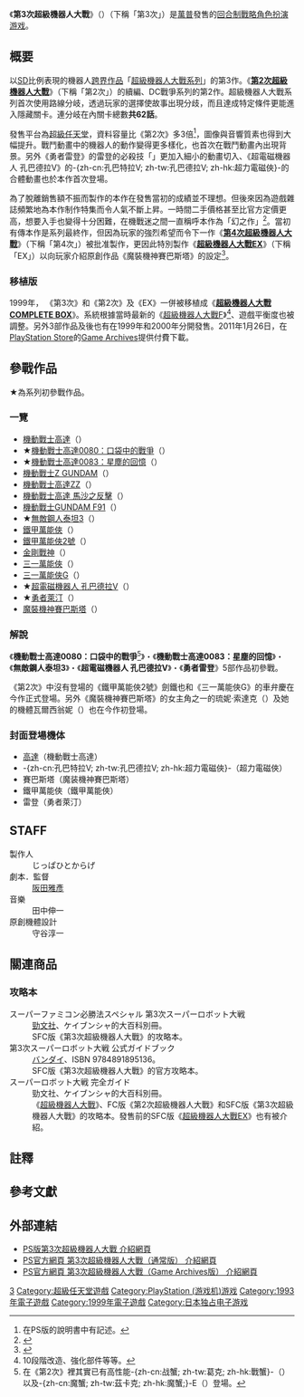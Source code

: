 {{noteTA|G1=Anime|G2=Games
|1=zh-hans:莱汀; zh-tw:萊汀; zh-hk:雷登;}}
{{Infobox VG
| title = 第3次超級機器人大戰
| image = File:3rd Super Robot Wars.jpg
| caption = 「第3次超級機械人大戰」SFC版的遊戲封面
| japanese = 第3次スーパーロボット大戦
| developer = [[Winkysoft|Winkysoft]]
| publisher = [[萬普|萬普]]
| producer=じっぱひとからげ
| director=[[阪田雅彥|阪田雅彥]]
| series =[[超級機械人大戰系列|超級機械人大戰系列]]
| released = '''SFC''':1993年7月23日<br />'''PS''':1999年12月22日<br />'''GA''':2001年1月26日
| genre = [[战略角色扮演游戏|战略角色扮演]]（SRPG）
| modes = [[單人遊戲|单人]]
| platforms = [[超級任天堂|超級任天堂]]<br />[[PlayStation|PlayStation]]<br />[[Game_Archives|Game Archives]]
}}
《'''第3次超級機器人大戰'''》（{{lang-ja|第3次スーパーロボット大戦}}）（下稱「第3次」）是[[萬普|萬普]]發售的[[回合制|回合制]][[戰略|戰略]][[电子角色扮演游戏|角色扮演游戏]]。

==概要==
以[[Q版|SD]]比例表現的機器人[[跨界作品|跨界作品]]「[[超級機器人大戰系列|超級機器人大戰系列]]」的第3作。《'''[[第2次超級機器人大戰|第2次超級機器人大戰]]'''》（下稱「第2次」）的續編、DC戰爭系列的第2作。超級機器人大戰系列首次使用路線分岐，透過玩家的選擇使故事出現分歧，而且達成特定條件更能進入隱藏關卡。連分岐在內關卡總數'''共62話'''。

發售平台為[[超級任天堂|超級任天堂]]，資料容量比《第2次》多3倍<ref>在PS版的說明書中有記述。</ref>，圖像與音響質素也得到大幅提升。戰鬥動畫中的機器人的動作變得更多樣化，也首次在戰鬥動畫內出現背景。另外《勇者雷登》的雷登的必殺技「{{lang|ja|ゴッドバード}}」更加入細小的動畫切入、《超電磁機器人 孔巴德拉V》的-{zh-cn:孔巴特拉V; zh-tw:孔巴德拉V; zh-hk:超力電磁俠}-的合體動畫也於本作首次登場。

為了脫離銷售額不振而製作的本作在發售當初的成績並不理想。但後來因為遊戲雜誌頻繁地為本作制作特集而令人氣不斷上昇。一時間二手價格甚至比官方定價更高，想要入手也變得十分困難，在機戰迷之間一直稱呼本作為「幻之作」<ref>{{Cite book|title=スーパーロボット大戦F プレイステーション版 完全攻略ガイド|date=1999-01-10|publisher=メディアワークス|pages=168-173|isbn=4073107178}}</ref>。當初有傳本作是系列最終作，但因為玩家的強烈希望而令下一作《'''[[第4次超級機器人大戰|第4次超級機器人大戰]]'''》（下稱「第4次」）被批准製作，更因此特別製作《'''[[超級機器人大戰EX|超級機器人大戰EX]]'''》（下稱「EX」）以向玩家介紹原創作品《魔裝機神賽巴斯塔》的設定<ref>{{Cite book|title=第4次スーパーロボット大戦Sを一生楽しむ本|date=1996-04-10|publisher=勁文社|pages=127-130|isbn=4766924401}}</ref>。

===移植版===
1999年， 《第3次》和《第2次》及《EX》一併被移植成《'''[[超級機器人大戰COMPLETE_BOX|超級機器人大戰COMPLETE BOX]]'''》。系統根據當時最新的《[[超級機器人大戰F|超級機器人大戰F]]》<ref group="†">10段階改造、強化部件等等。</ref>、遊戲平衡度也被調整。另外3部作品及後也有在1999年和2000年分開發售。2011年1月26日，在[[PlayStation_Store|PlayStation Store]]的[[Game_Archives|Game Archives]]提供付費下載。

==參戰作品==
★為系列初參戰作品。
===一覽===
*[[機動戰士高達|機動戰士高達]]（{{lang|ja|機動戦士ガンダム}}）
*★[[機動戰士高達0080：口袋中的戰爭|機動戰士高達0080：口袋中的戰爭]]（{{lang|ja|機動戦士ガンダム ポケットの中の戦争}}）
*★[[機動戰士高達0083：星塵的回憶|機動戰士高達0083：星塵的回憶]]（{{lang|ja|機動戦士ガンダム STARDUST MEMORY}}）
*[[機動戰士Ζ_GUNDAM|機動戰士Ζ GUNDAM]]（{{lang|ja|機動戦士Ζガンダム}}）
*[[機動戰士高達ZZ|機動戰士高達ZZ]]（{{lang|ja|機動戦士ガンダムΖΖ}}）
*[[機動戰士高達_馬沙之反擊|機動戰士高達 馬沙之反擊]]（{{lang|ja|機動戦士ガンダム 逆襲のシャア}}）
*[[機動戰士GUNDAM_F91|機動戰士GUNDAM F91]]（{{lang|ja|機動戦士ガンダムF91}}）
*★[[無敵鋼人泰坦3|無敵鋼人泰坦3]]（{{lang|ja|無敵鋼人ダイターン3}}）
*[[鐵甲萬能俠|鐵甲萬能俠]]（{{lang|ja|マジンガーZ}}）
*[[鐵甲萬能俠2號|鐵甲萬能俠2號]]（{{lang|ja|グレートマジンガー}}）
*[[金剛戰神|金剛戰神]]（{{lang|ja|UFOロボ グレンダイザー}}）
*[[三一萬能俠|三一萬能俠]]（{{lang|ja|ゲッターロボ}}）
*[[三一萬能俠G|三一萬能俠G]]（{{lang|ja|ゲッターロボG}}）
*★[[超電磁機器人_孔巴德拉V|超電磁機器人 孔巴德拉V]]（{{lang|ja|超電磁ロボ コン・バトラーV}}）
*★[[勇者萊汀|勇者萊汀]]（{{lang|ja|勇者ライディーン}}）
*[[魔裝機神_THE_LORD_OF_ELEMENTAL|魔裝機神賽巴斯塔]]（{{lang|ja|魔装機神サイバスター}}）

===解說===
《'''機動戰士高達0080：口袋中的戰爭'''<ref group="†">在《第2次》裡其實已有高性能-{zh-cn:战蟹; zh-tw:葛克; zh-hk:戰蟹}-（{{lang|ja|ハイゴッグ}}）以及-{zh-cn:魔蟹; zh-tw:茲卡克; zh-hk:魔蟹;}-E（{{lang|ja|ズゴックE}}）登場。</ref>》・《'''機動戰士高達0083：星塵的回憶'''》・《'''無敵鋼人泰坦3'''》・《'''超電磁機器人 孔巴德拉V'''》・《'''勇者雷登'''》5部作品初參戰。

《第2次》中沒有登場的《鐵甲萬能俠2號》劍鐵也和《三一萬能俠G》的車弁慶在今作正式登場。另外《魔裝機神賽巴斯塔》的女主角之一的琉妮·索達克（{{lang|ja|リューネ・ゾルダーク}}）及她的機體瓦爾西翁妮（{{lang|ja|ヴァルシオーネ}}）也在今作初登場。

=== 封面登場機体 ===
*[[RX-78系列機動戰士|高達]]（機動戰士高達）
*-{zh-cn:孔巴特拉V; zh-tw:孔巴德拉V; zh-hk:超力電磁俠}-（超力電磁俠）
*賽巴斯塔（魔装機神賽巴斯塔）
*鐵甲萬能俠（鐵甲萬能俠）
*雷登（勇者萊汀）

== STAFF ==
;製作人
:じっぱひとからげ
;劇本．監督
:[[阪田雅彥|阪田雅彥]]
;音樂
:田中伸一
;原創機體設計
:守谷淳一

== 關連商品 ==
=== 攻略本 ===
;スーパーファミコン必勝法スペシャル 第3次スーパーロボット大戦
:[[勁文社|勁文社]]、ケイブンシャ的大百科別冊。
:SFC版《第3次超級機器人大戰》的攻略本。
;第3次スーパーロボット大戦 公式ガイドブック
:[[バンダイ|バンダイ]]、ISBN 9784891895136。
:SFC版《第3次超級機器人大戰》的官方攻略本。
;スーパーロボット大戦 完全ガイド
:勁文社、ケイブンシャ的大百科別冊。
:《[[超級機器人大戰|超級機器人大戰]]》、FC版《第2次超級機器人大戰》和SFC版《第3次超級機器人大戰》的攻略本。發售前的SFC版《[[超級機器人大戰EX|超級機器人大戰EX]]》也有被介紹。

== 註釋 ==
{{Reflist|group=†}}

== 參考文獻 ==
{{Reflist}}

==外部連結==
*[https://web.archive.org/web/20101016065000/http://www.banpresto.co.jp/japan/house/softb/s66/s66.htm PS版第3次超級機器人大戰 介紹網頁]
*[http://www.jp.playstation.com/software/title/slps02530.html PS官方網頁 第3次超級機器人大戰（通常版） 介紹網頁] {{Wayback|url=http://www.jp.playstation.com/software/title/slps02530.html |date=20180630173318 }}
*[http://www.jp.playstation.com/software/title/jp0700npjj00498_000000000000000001.html PS官方網頁 第3次超級機器人大戰（Game Archives版） 介紹網頁] {{Wayback|url=http://www.jp.playstation.com/software/title/jp0700npjj00498_000000000000000001.html |date=20190615095610 }}

{{SuperRobotWars}}
{{DEFAULTSORT:Super Robot Wars 3nd}}
[[Category:超级机器人大战系列电子游戏|3]]
[[Category:超級任天堂遊戲|Category:超級任天堂遊戲]]
[[Category:PlayStation_(游戏机)游戏|Category:PlayStation (游戏机)游戏]]
[[Category:1993年電子遊戲|Category:1993年電子遊戲]]
[[Category:1999年電子遊戲|Category:1999年電子遊戲]]
[[Category:日本独占电子游戏|Category:日本独占电子游戏]]